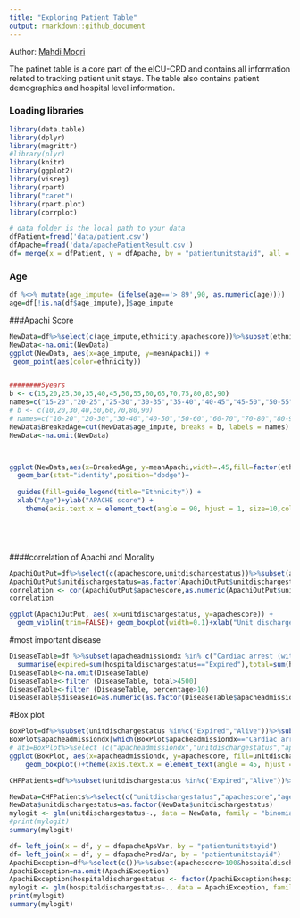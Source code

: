 ---
title: "Exploring Patient Table"
output: rmarkdown::github_document
---
Author: [Mahdi Moqri](https://www.moqri.com/)

The patinet table is a core part of the eICU-CRD and contains all information related to tracking patient unit stays. The table also contains patient demographics and hospital level information.


### Loading libraries
```{r message=FALSE}
library(data.table)
library(dplyr)
library(magrittr)
#library(plyr)
library(knitr)
library(ggplot2)
library(visreg)
library(rpart)
library("caret")
library(rpart.plot)
library(corrplot)
```

```{r}
# data_folder is the local path to your data
dfPatient=fread('data/patient.csv')
dfApache=fread('data/apachePatientResult.csv')
df= merge(x = dfPatient, y = dfApache, by = "patientunitstayid", all = TRUE)
```
### Age
```{r message=FALSE, warning=FALSE}
df %<>% mutate(age_impute= (ifelse(age=='> 89',90, as.numeric(age))))
age=df[!is.na(df$age_impute),]$age_impute
```

###Apachi Score
```{r}

NewData=df%>%select(c(age_impute,ethnicity,apachescore))%>%subset(ethnicity %in% c("Caucasian","African American"))%>%subset(apachescore!='')%>%group_by(ethnicity, age_impute) %>% summarise(meanApachi=mean(apachescore))
NewData<-na.omit(NewData)
ggplot(NewData, aes(x=age_impute, y=meanApachi)) +
 geom_point(aes(color=ethnicity))


########5years
b <- c(15,20,25,30,35,40,45,50,55,60,65,70,75,80,85,90)
names=c("15-20","20-25","25-30","30-35","35-40","40-45","45-50","50-55","55-60","60-65","65-70","70-75","75-80","80-85","85-90")
# b <- c(10,20,30,40,50,60,70,80,90)
# names=c("10-20","20-30","30-40","40-50","50-60","60-70","70-80","80-90")
NewData$BreakedAge=cut(NewData$age_impute, breaks = b, labels = names)
NewData<-na.omit(NewData)



ggplot(NewData,aes(x=BreakedAge, y=meanApachi,width=.45,fill=factor(ethnicity)))+
  geom_bar(stat="identity",position="dodge")+
  
  guides(fill=guide_legend(title="Ethnicity")) +
  xlab("Age")+ylab("APACHE score") +
    theme(axis.text.x = element_text(angle = 90, hjust = 1, size=10,color="black"))






```
####correlation of Apachi and Morality
```{r}
ApachiOutPut=df%>%select(c(apachescore,unitdischargestatus))%>%subset(apachescore!='')%>%subset (unitdischargestatus %in% c("Alive","Expired"))
ApachiOutPut$unitdischargestatus=as.factor(ApachiOutPut$unitdischargestatus)
correlation <- cor(ApachiOutPut$apachescore,as.numeric(ApachiOutPut$unitdischargestatus))
correlation

ggplot(ApachiOutPut, aes( x=unitdischargestatus, y=apachescore)) + 
  geom_violin(trim=FALSE)+ geom_boxplot(width=0.1)+xlab("Unit discharge status")+ylab("APACHE score") 

```


#most important disease
```{r}
DiseaseTable=df %>%subset(apacheadmissiondx %in% c("Cardiac arrest (with or without respiratory arrest; for respiratory arrest see Respiratory System)","CHF, congestive heart failure","CVA, cerebrovascular accident/stroke","Sepsis, pulmonary","Sepsis, renal/UTI (including bladder)"))%>% group_by(apacheadmissiondx) %>%
  summarise(expired=sum(hospitaldischargestatus=="Expired"),total=sum(hospitaldischargestatus %in%c("Expired","Alive")),percentage=expired/total*100) 
DiseaseTable<-na.omit(DiseaseTable)
DiseaseTable<-filter (DiseaseTable, total>4500)
DiseaseTable<-filter (DiseaseTable, percentage>10)
DiseaseTable$diseaseId=as.numeric(as.factor(DiseaseTable$apacheadmissiondx))
```
#Box plot
```{r, fig.height=8,fig.width=8}
BoxPlot=df%>%subset(unitdischargestatus %in%c("Expired","Alive"))%>%subset(apacheadmissiondx %in% DiseaseTable$apacheadmissiondx)%>%subset(apachescore!="")
BoxPlot$apacheadmissiondx[which(BoxPlot$apacheadmissiondx=="Cardiac arrest (with or without respiratory arrest; for respiratory arrest see Respiratory System)")]<-"Cardiac arrest"
# ati=BoxPlot%>%select (c("apacheadmissiondx","unitdischargestatus","apachescore"))%>%group_by(apacheadmissiondx,unitdischargestatus)%>%summarise(med=median(apachescore))
ggplot(BoxPlot, aes(x=apacheadmissiondx, y=apachescore, fill=unitdischargestatus)) +
    geom_boxplot()+theme(axis.text.x = element_text(angle = 45, hjust = 1, size=10,color="black"))+xlab("Admission diagnosis")+ylab("APACHE score")+guides(fill=guide_legend(title="Unit discharge status"))
```	


```{r}
CHFPatients=df%>%subset(unitdischargestatus %in%c("Expired","Alive"))%>%subset(apacheadmissiondx=="CHF, congestive heart failure")%>%subset(apachescore!="")
```

```{r}
NewData=CHFPatients%>%select(c("unitdischargestatus","apachescore","age"))
NewData$unitdischargestatus=as.factor(NewData$unitdischargestatus)
mylogit <- glm(unitdischargestatus~., data = NewData, family = "binomial")
#print(mylogit)
summary(mylogit)
```

```{r}
df= left_join(x = df, y = dfapacheApsVar, by = "patientunitstayid")
df= left_join(x = df, y = dfapachePredVar, by = "patientunitstayid")
ApachiException=df%>%select(c())%>%subset(apachescore>100&hospitaldischargestatus=="Alive" |apachescore<50 &hospitaldischargestatus=="Expired")
ApachiException=na.omit(ApachiException)
ApachiException$hospitaldischargestatus <- factor(ApachiException$hospitaldischargestatus)
mylogit <- glm(hospitaldischargestatus~., data = ApachiException, family = "binomial")
print(mylogit)
summary(mylogit)
```

